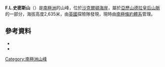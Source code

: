 {{Orphan|time=2018-06-25T11:24:49+00:00}}
{{coord|83|38|S|169|29|E|source:GNIS|display=title}}
'''F.L.史密斯山'''（{{lang-en|Mount F. L. Smith}}）是[[南極洲|南極洲]]的山峰，位於[[沙克爾頓海岸|沙克爾頓海岸]]，屬於[[亞歷山德拉皇后山脈|亞歷山德拉皇后山脈]]的一部分，海拔高度2,635米，由[[英國|英國]]探險隊發現，現時由[[南極條約體系|南極條約體系]]管理。

==參考資料==
*{{cite gnis | type = antarid | id = 5066| name = F. L. Smith, Mount | accessdate = 2012-03-13}}
*{{usgs-gazetteer|id=5066|name=F. L. Smith, Mount}}

{{DEFAULTSORT:Mount F. L. Smith}}
[[Category:南極洲山峰|Category:南極洲山峰]]

{{ShackletonCoast-geo-stub}}